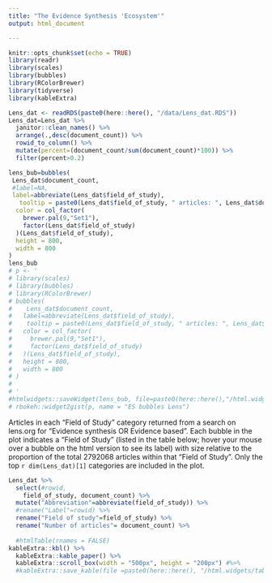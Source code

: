 ```yaml
---
title: "The Evidence Synthesis 'Ecosystem'"
output: html_document

---
```


```r
knitr::opts_chunk$set(echo = TRUE)
library(readr)
library(scales)
library(bubbles)
library(RColorBrewer)
library(tidyverse)
library(kableExtra)
```

```r
Lens_dat <- readRDS(paste0(here::here(), "/data/Lens_dat.RDS"))
Lens_dat=Lens_dat %>% 
  janitor::clean_names() %>% 
  arrange(.,desc(document_count)) %>% 
  rowid_to_column() %>%
  mutate(percent=(document_count/sum(document_count)*100)) %>% 
  filter(percent>0.2)
```


```r
lens_bub=bubbles(
 Lens_dat$document_count,
 #label=NA,
 label=abbreviate(Lens_dat$field_of_study),
   tooltip = paste0(Lens_dat$field_of_study, " articles: ", Lens_dat$document_count),
  color = col_factor(
    brewer.pal(9,"Set1"),
    factor(Lens_dat$field_of_study)
  )(Lens_dat$field_of_study),
  height = 800,
  width = 800
)
lens_bub
# p <- '
# library(scales)
# library(bubbles)
# library(RColorBrewer)
# bubbles(
#    Lens_dat$document_count,
#   label=abbreviate(Lens_dat$field_of_study),
#    tooltip = paste0(Lens_dat$field_of_study, " articles: ", Lens_dat$document_count),
#   color = col_factor(
#     brewer.pal(9,"Set1"),
#     factor(Lens_dat$field_of_study)
#   )(Lens_dat$field_of_study),
#   height = 800,
#   width = 800
# )
# 
# '
#htmlwidgets::saveWidget(lens_bub, file=paste0(here::here(),"/html.widgets/lens_bub.html"))
# rbokeh::widget2gist(p, name = "ES bubbles Lens")
```
Articles in each "Field of Study" category returned from a search on lens.org for "Evidence synthesis OR Evidence based". Each bubble in the plot indicates a "Field of Study" (listed in the table below; hover your mouse over a bubble on the html version to see its label) with size relative to the proportion of the total 2792068 articles within that "Field of Study". Only the top `r dim(Lens_dat)[1] ` categories are included in the plot.

```r
Lens_dat %>% 
  select(#rowid,
    field_of_study, document_count) %>% 
  mutate("Abbreviation"=abbreviate(field_of_study)) %>% 
  #rename("Label"=rowid) %>% 
  rename("Field of study"=field_of_study) %>% 
  rename("Number of articles"= document_count) %>% 
  
  #htmlTable(rnames = FALSE)
kableExtra::kbl() %>% 
  kableExtra::kable_paper() %>%
  kableExtra::scroll_box(width = "500px", height = "200px") #%>% 
  #kableExtra::save_kable(file =paste0(here::here(), "/html.widgets/table1.html"), self_contained = T)
```